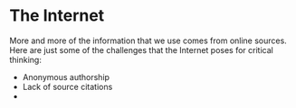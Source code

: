 # The Internet

More and more of the information that we use comes from online sources. Here are just some of the challenges that the Internet poses for critical thinking:

- Anonymous authorship
- Lack of source citations
- 

